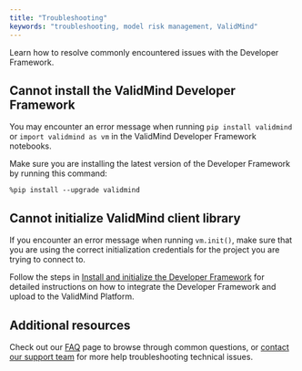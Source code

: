 ```yaml
---
title: "Troubleshooting"
keywords: "troubleshooting, model risk management, ValidMind"
---
```


Learn how to resolve commonly encountered issues with the Developer Framework.

## Cannot install the ValidMind Developer Framework

You may encounter an error message when running `pip install validmind` or `import validmind as vm` in the ValidMind Developer Framework notebooks.

Make sure you are installing the latest version of the Developer Framework by running this command:

`%pip install --upgrade validmind`

## Cannot initialize ValidMind client library

If you encounter an error message when running `vm.init()`, make sure that you are using the correct initialization credentials for the project you are trying to connect to. 

Follow the steps in [Install and initialize the Developer Framework](install-and-initialize-developer-framework.qmd) for detailed instructions on how to integrate the Developer Framework and upload to the ValidMind Platform.

## Additional resources

Check out our [FAQ](faq.qmd) page to browse through common questions, or [contact our support team](support.qmd) for more help troubleshooting technical issues.
